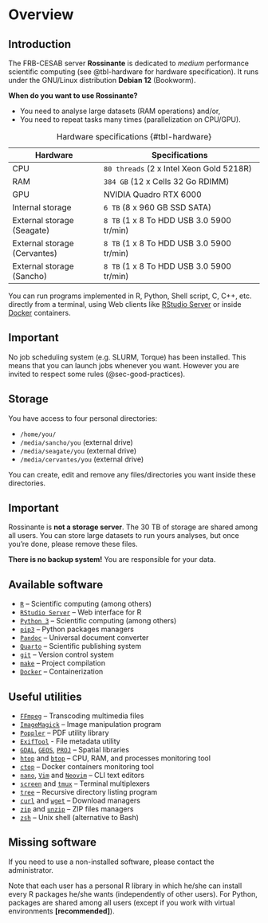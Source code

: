 # Overview

## Introduction


The FRB-CESAB server **Rossinante** is dedicated to *medium* performance 
scientific computing (see @tbl-hardware for hardware specification). 
It runs under the GNU/Linux distribution **Debian 12** (Bookworm).


**When do you want to use Rossinante?**

- You need to analyse large datasets (RAM operations) and/or,
- You need to repeat tasks many times (parallelization on CPU/GPU).


| **Hardware**                 | **Specifications**                                 |
|------------------------------|----------------------------------------------------|
| CPU                          | `80 threads` (2 x Intel Xeon Gold 5218R)           |
| RAM                          | `384 GB` (12 x Cells 32 Go RDIMM)                  |
| GPU                          | NVIDIA Quadro RTX 6000                             |
| Internal storage             | `6 TB` (8 x 960 GB SSD SATA)                       |
| External storage (Seagate)   | `8 TB` (1 x 8 To HDD USB 3.0 5900 tr/min)          |
| External storage (Cervantes) | `8 TB` (1 x 8 To HDD USB 3.0 5900 tr/min)          |
| External storage (Sancho)    | `8 TB` (1 x 8 To HDD USB 3.0 5900 tr/min)          |


: Hardware specifications {#tbl-hardware}


You can run programs implemented in R, Python, Shell script, C, C++, etc. 
directly from a terminal, using Web clients like [RStudio Server](https://support.posit.co/hc/en-us/articles/200552306-Getting-Started) or 
inside [Docker](https://www.docker.com/) containers.


::: {.callout-important}
## Important

No job scheduling system (e.g. SLURM, Torque) has been installed. This means 
that you can launch jobs whenever you want. However you are invited to respect some rules
(@sec-good-practices).
:::


## Storage

You have access to four personal directories:

- `/home/you/`
- `/media/sancho/you` (external drive)
- `/media/seagate/you` (external drive)
- `/media/cervantes/you` (external drive)

You can create, edit and remove any files/directories you want inside these directories.

::: {.callout-important}
## Important

Rossinante is **not a storage server**. The 30 TB of storage are shared
among all users. You can store large datasets to run yours
analyses, but once you're done, please remove these files.

**There is no backup system!** You are responsible for your data.
:::



## Available software

- [`R`](https://cran.r-project.org/) -- Scientific computing (among others)
- [`RStudio Server`](https://www.rstudio.com/products/rstudio/download-server/) -- Web interface for R
- [`Python 3`](https://www.python.org/) -- Scientific computing (among others)
- [`pip3`](https://pip.pypa.io/) -- Python packages managers
- [`Pandoc`](https://pandoc.org/) -- Universal document converter
- [`Quarto`](https://quarto.org/) -- Scientific publishing system
- [`git`](https://git-scm.com/) -- Version control system
- [`make`](https://www.gnu.org/software/make/) -- Project compilation
- [`Docker`](https://www.docker.com/) -- Containerization


## Useful utilities

- [`FFmpeg`](https://ffmpeg.org/) -- Transcoding multimedia files
- [`ImageMagick`](https://imagemagick.org) -- Image manipulation program
- [`Poppler`](https://poppler.freedesktop.org/) -- PDF utility library
- [`ExifTool`](https://exiftool.org/) - File metadata utility
- [`GDAL`](https://gdal.org/), [`GEOS`](https://trac.osgeo.org/geos), [`PROJ`](https://proj.org/) -- Spatial libraries
- [`htop`](https://htop.dev/) and [`btop`](https://github.com/aristocratos/btop) -- CPU, RAM, and processes monitoring tool
- [`ctop`](https://github.com/bcicen/ctop) -- Docker containers monitoring tool
- [`nano`](https://www.nano-editor.org/), [`Vim`](https://www.vim.org/) and [`Neovim`](https://neovim.io/) -- CLI text editors
- [`screen`](https://www.gnu.org/software/screen/) and [`tmux`](https://github.com/tmux/tmux/wiki) -- Terminal multiplexers
- [`tree`](http://mama.indstate.edu/users/ice/tree/) -- Recursive directory listing program
- [`curl`](https://curl.se/) and [`wget`](https://www.gnu.org/software/wget/manual/wget.html) -- Download managers
- [`zip`](https://linuxize.com/post/how-to-zip-files-and-directories-in-linux/) and [`unzip`](https://linuxize.com/post/how-to-unzip-files-in-linux/) -- ZIP files managers
- [`zsh`](https://www.zsh.org/) -- Unix shell (alternative to Bash)


## Missing software

If you need to use a non-installed software, please contact the administrator.

Note that each user has a personal R library in which he/she can install every
R packages he/she wants (independently of other users). For Python, packages are
shared among all users (except if you work with virtual environments **[recommended]**).



